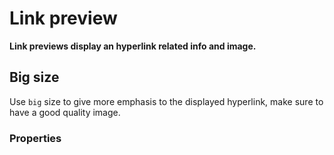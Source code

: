 # Link preview <ReactStabilityFlag status="unstable" />

**Link previews display an hyperlink related info and image.**

<DemoBlock demo="default" withThemeSwitcher />

## Big size

Use `big` size to give more emphasis to the displayed hyperlink, make sure to have a good quality image.

<DemoBlock demo="big" withThemeSwitcher />

### Properties

<PropTable component="LinkPreview" />
